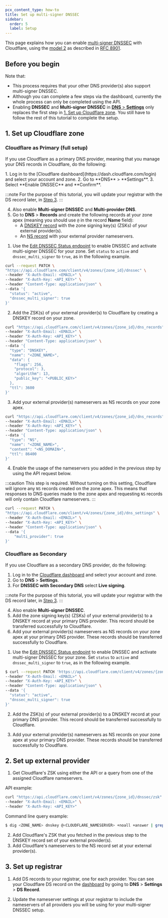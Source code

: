 ```yaml
---
pcx_content_type: how-to
title: Set up multi-signer DNSSEC
sidebar:
  order: 5
  label: Setup
---
```



This page explains how you can enable [multi-signer DNSSEC](/dns/dnssec/multi-signer-dnssec/about/) with Cloudflare, using the [model 2](/dns/dnssec/multi-signer-dnssec/about/#model-2) as described in [RFC 8901](https://www.rfc-editor.org/rfc/rfc8901.html).

## Before you begin

Note that:

- This process requires that your other DNS provider(s) also support multi-signer DNSSEC.
- Although you can complete a few steps via the dashboard, currently the whole process can only be completed using the API.
- Enabling **DNSSEC** and **Multi-signer DNSSEC** in [**DNS** > **Settings**](https://dash.cloudflare.com/?to=/:account/:zone/dns/settings) only replaces the first step in [1. Set up Cloudflare zone](#1-set-up-cloudflare-zone). You still have to follow the rest of this tutorial to complete the setup.

## 1. Set up Cloudflare zone

### Cloudflare as Primary (full setup)

If you use Cloudflare as a primary DNS provider, meaning that you manage your DNS records in Cloudflare, do the following:

<Tabs syncKey="dashPlusAPI">
<TabItem label="Dashboard">
1. Log in to the [Cloudflare dashboard](https://dash.cloudflare.com/login) and select your account and zone.
2. Go to **DNS** > **Settings**.
3. Select **Enable DNSSEC** and **Confirm**.

:::note
For the purpose of this tutorial, you will update your registrar with the DS record later, in [Step 3](/dns/dnssec/multi-signer-dnssec/setup/#3-set-up-registrar).
:::

4. Also enable **Multi-signer DNSSEC** and **Multi-provider DNS**.
5. Go to **DNS** > **Records** and create the following records at your zone apex (meaning you should use `@` in the record **Name** field):
    - A [DNSKEY record](/dns/manage-dns-records/reference/dns-record-types/#ds-and-dnskey) with the zone signing key(s) (ZSKs) of your external provider(s).
    - An [NS record](/dns/manage-dns-records/reference/dns-record-types/#ns) with your external provider nameservers.

</TabItem>
<TabItem label="API">

1. Use the [Edit DNSSEC Status endpoint](/api/resources/dns/subresources/dnssec/methods/edit/) to enable DNSSEC and activate multi-signer DNSSEC for your zone. Set `status` to `active` and `dnssec_multi_signer` to `true`, as in the following example.

```bash
curl --request PATCH \
"https://api.cloudflare.com/client/v4/zones/{zone_id}/dnssec" \
--header "X-Auth-Email: <EMAIL>" \
--header "X-Auth-Key: <API_KEY>" \
--header "Content-Type: application/json" \
--data '{
  "status": "active",
  "dnssec_multi_signer": true
}'
```

2. Add the ZSK(s) of your external provider(s) to Cloudflare by creating a DNSKEY record on your zone.

```bash
curl "https://api.cloudflare.com/client/v4/zones/{zone_id}/dns_records" \
--header "X-Auth-Email: <EMAIL>" \
--header "X-Auth-Key: <API_KEY>" \
--header "Content-Type: application/json" \
--data '{
  "type": "DNSKEY",
  "name": "<ZONE_NAME>",
  "data": {
    "flags": 256,
    "protocol": 3,
    "algorithm": 13,
    "public_key": "<PUBLIC_KEY>"
  },
  "ttl": 3600
}'
```

3. Add your external provider(s) nameservers as NS records on your zone apex.

```bash
curl "https://api.cloudflare.com/client/v4/zones/{zone_id}/dns_records" \
--header "X-Auth-Email: <EMAIL>" \
--header "X-Auth-Key: <API_KEY>" \
--header "Content-Type: application/json" \
--data '{
  "type": "NS",
  "name": "<ZONE_NAME>",
  "content": "<NS_DOMAIN>",
  "ttl": 86400
}'
```

4. Enable the usage of the nameservers you added in the previous step by using the API request below.

:::caution
This step is required. Without turning on this setting, Cloudflare will ignore any `NS` records created on the zone apex. This means that responses to DNS queries made to the zone apex and requesting `NS` records will only contain Cloudflare nameservers.
:::

```bash
curl --request PATCH \
"https://api.cloudflare.com/client/v4/zones/{zone_id}/dns_settings" \
--header "X-Auth-Email: <EMAIL>" \
--header "X-Auth-Key: <API_KEY>" \
--header "Content-Type: application/json" \
--data '{
    "multi_provider": true
}'
```

</TabItem>
</Tabs>

### Cloudflare as Secondary

If you use Cloudflare as a secondary DNS provider, do the following:

<Tabs syncKey="dashPlusAPI">
<TabItem label="Dashboard">

1. Log in to the [Cloudflare dashboard](https://dash.cloudflare.com/login) and select your account and zone.
2. Go to **DNS** > **Settings**.
3. For **DNSSEC with Secondary DNS** select **Live signing**.

:::note
For the purpose of this tutorial, you will update your registrar with the DS record later, in [Step 3](/dns/dnssec/multi-signer-dnssec/setup/#3-set-up-registrar).
:::

4. Also enable **Multi-signer DNSSEC**.
5. Add the zone signing key(s) (ZSKs) of your external provider(s) to a DNSKEY record at your primary DNS provider. This record should be transferred successfully to Cloudflare.
6. Add your external provider(s) nameservers as NS records on your zone apex at your primary DNS provider. These records should be transferred successfully to Cloudflare.

</TabItem>
<TabItem label="API">

1. Use the [Edit DNSSEC Status endpoint](/api/resources/dns/subresources/dnssec/methods/edit/) to enable DNSSEC and activate multi-signer DNSSEC for your zone. Set `status` to `active` and `dnssec_multi_signer` to `true`, as in the following example.

```bash
$ curl --request PATCH 'https://api.cloudflare.com/client/v4/zones/{zone_id}/dnssec' \
--header "X-Auth-Email: <EMAIL>" \
--header "X-Auth-Key: <API_KEY>" \
--header "Content-Type: application/json" \
--data '{
  "status": "active",
  "dnssec_multi_signer": true
}'
```

2. Add the ZSK(s) of your external provider(s) to a DNSKEY record at your primary DNS provider. This record should be transferred successfully to Cloudflare.

3. Add your external provider(s) nameservers as NS records on your zone apex at your primary DNS provider. These records should be transferred successfully to Cloudflare.

</TabItem>
</Tabs>

## 2. Set up external provider

1. Get Cloudflare's ZSK using either the API or a query from one of the assigned Cloudflare nameservers.

API example:

```bash
curl "https://api.cloudflare.com/client/v4/zones/{zone_id}/dnssec/zsk" \
--header "X-Auth-Email: <EMAIL>" \
--header "X-Auth-Key: <API_KEY>"
```

Command line query example:

```sh
$ dig <ZONE_NAME> dnskey @<CLOUDFLARE_NAMESERVER> +noall +answer | grep 256
```

2. Add Cloudflare's ZSK that you fetched in the previous step to the DNSKEY record set of your external provider(s).
3. Add Cloudflare's nameservers to the NS record set at your external provider(s).

## 3. Set up registrar

1. Add DS records to your registrar, one for each provider. You can see your Cloudflare DS record on the [dashboard](https://dash.cloudflare.com/?to=/:account/:zone/dns) by going to **DNS** > **Settings** > **DS Record**.

2. Update the nameserver settings at your registrar to include the nameservers of all providers you will be using for your multi-signer DNSSEC setup.